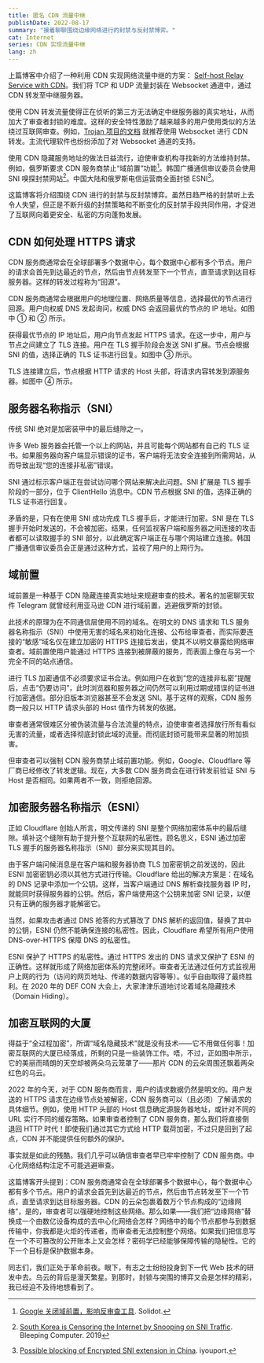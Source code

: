 ```yaml
---
title: 匿名 CDN 流量中继
publishDate: 2022-08-17
summary: "接着聊聊围绕边缘网络进行的封禁与反封禁博弈。"
cat: Internet
series: CDN 实现流量中继
lang: zh
---
```


上篇博客中介绍了一种利用 CDN 实现网络流量中继的方案： [Self-host Relay Service with CDN](https://www.whexy.com/posts/relay_cdn)。我们将 TCP 和 UDP 流量封装在 Websocket 通道中，通过 CDN 转发至中继服务器。

使用 CDN 转发流量使得正在侦听的第三方无法确定中继服务器的真实地址，从而加大了审查者封锁的难度。这样的安全特性激励了越来越多的用户使用类似的方法绕过互联网审查。例如，[Trojan 项目的文档](https://p4gefau1t.github.io/trojan-go/advance/websocket/) 就推荐使用 Websocket 进行 CDN 转发。主流代理软件也纷纷添加了对 Websocket 通道的支持。

使用 CDN 隐藏服务地址的做法日益流行，迫使审查机构寻找新的方法维持封禁。例如，俄罗斯要求 CDN 服务商禁止“域前置”功能[^1]。韩国广播通信审议委员会使用 SNI 嗅探封禁网站[^2]。中国大陆和俄罗斯电信运营商全面封锁 ESNI[^3]。

这篇博客将介绍围绕 CDN 进行的封禁与反封禁博弈。虽然日趋严格的封禁听上去令人失望，但正是不断升级的封禁策略和不断变化的反封禁手段共同作用，才促进了互联网向着更安全、私密的方向蓬勃发展。

## CDN 如何处理 HTTPS 请求

CDN 服务商通常会在全球部署多个数据中心，每个数据中心都有多个节点。用户的请求会首先到达最近的节点，然后由节点转发至下一个节点，直至请求到达目标服务器。这样的转发过程称为“回源”。

<Diagram src="images/relay_cdn/HTTPS.svg" alt="CDN 处理 HTTPS 请求" />

CDN 服务商通常会根据用户的地理位置、网络质量等信息，选择最优的节点进行回源。用户向权威 DNS 发起询问，权威 DNS 会返回最优的节点的 IP 地址。如图中 ① 和 ② 所示。

获得最优节点的 IP 地址后，用户向节点发起 HTTPS 请求。在这一步中，用户与节点之间建立了 TLS 连接。用户在 TLS 握手阶段会发送 SNI 扩展。节点会根据 SNI 的值，选择正确的 TLS 证书进行回复。如图中 ③ 所示。

TLS 连接建立后，节点根据 HTTP 请求的 Host 头部，将请求内容转发到源服务器。如图中 ④ 所示。

## 服务器名称指示（SNI）

<Quote
  cite="Cloudflare 联合创始人兼CEO"
  subcite="Matthew Prince"
  url="https://www.theregister.com/2018/07/17/encrypted_server_names/">
  传统 SNI 绝对是加密装甲中的最后缝隙之一。
</Quote>

许多 Web 服务器会托管一个以上的网站，并且可能每个网站都有自己的 TLS 证书。如果服务器向客户端显示错误的证书，客户端将无法安全连接到所需网站，从而导致出现“您的连接非私密”错误。

SNI 通过标示客户端正在尝试访问哪个网站来解决此问题。SNI 扩展是 TLS 握手阶段的一部分，位于 ClientHello 消息中。CDN 节点根据 SNI 的值，选择正确的 TLS 证书进行回复。

矛盾的是，只有在使用 SNI 成功完成 TLS 握手后，才能进行加密。SNI 是在 TLS 握手开始时发送的，不会被加密。结果，任何监视客户端和服务器之间连接的攻击者都可以读取握手的 SNI 部分，以此确定客户端正在与哪个网站建立连接。韩国广播通信审议委员会正是通过这种方式，监视了用户的上网行为。

## 域前置

域前置是一种基于 CDN 隐藏连接真实地址来规避审查的技术。著名的加密聊天软件 Telegram 就曾经利用亚马逊 CDN 进行域前置，逃避俄罗斯的封锁。

<Diagram
  src="images/relay_cdn/Domain fronting.svg"
  alt="域前置技术的原理示意"
/>

此技术的原理为在不同通信层使用不同的域名。在明文的 DNS 请求和 TLS 服务器名称指示（SNI）中使用无害的域名来初始化连接、公布给审查者，而实际要连接的“敏感”域名仅在建立加密的 HTTPS 连接后发出，使其不以明文暴露给网络审查者。域前置使用户能通过 HTTPS 连接到被屏蔽的服务，而表面上像在与另一个完全不同的站点通信。

<Dialog>
  CDN 为何不根据 TLS 中的 SNI 标志选择源服务器，而是依照 HTTP 请求头的
  Host 值进行转发呢？
</Dialog>

进行 TLS 加密通信不必须要求证书合法。例如用户在收到“您的连接非私密”提醒后，点击“仍要访问”，此时浏览器和服务器之间仍然可以利用过期或错误的证书进行加密通信。部分旧版本浏览器甚至不会发送 SNI。基于这样的观察，CDN 服务商一般只以 HTTP 请求头部的 Host 值作为转发的依据。

审查者通常很难区分被伪装流量与合法流量的特点，迫使审查者选择放行所有看似无害的流量，或者选择彻底封锁此域的流量。而彻底封锁可能带来显著的附加损害。

但审查者可以强制 CDN 服务商禁止域前置功能。例如，Google、Cloudflare 等厂商已经修改了转发逻辑。现在，大多数 CDN 服务商会在进行转发前验证 SNI 与 Host 是否相同。如果两者不一致，则拒绝回源。

## 加密服务器名称指示（ESNI）

正如 Cloudflare 创始人所言，明文传递的 SNI 是整个网络加密体系中的最后缝隙。填补这个缝隙有助于提升整个互联网的私密性。顾名思义，ESNI 通过加密 TLS 握手的服务器名称指示（SNI）部分来实现其目的。

由于客户端问候消息是在客户端和服务器协商 TLS 加密密钥之前发送的，因此 ESNI 加密密钥必须以其他方式进行传输。Cloudflare 给出的解决方案是：在域名的 DNS 记录中添加一个公钥。这样，当客户端通过 DNS 解析查找服务器 IP 时，就能同时获得服务器的公钥。然后，客户端使用这个公钥来加密 SNI 记录，以便只有正确的服务器才能解密它。

当然，如果攻击者通过 DNS 抢答的方式篡改了 DNS 解析的返回值，替换了其中的公钥，ESNI 仍然不能确保连接的私密性。因此，Cloudflare 希望所有用户使用 DNS-over-HTTPS 保障 DNS 的私密性。

ESNI 保护了 HTTPS 的私密性。通过 HTTPS 发出的 DNS 请求又保护了 ESNI 的正确性。这样就形成了网络加密体系的完整闭环。审查者无法通过任何方式监视用户上网的行为（访问的网页地址、传递的数据内容等等）。似乎自由取得了最终胜利。在 2020 年的 DEF CON 大会上，大家津津乐道地讨论着域名隐藏技术（Domain Hiding）。

<Diagram
  src="images/relay_cdn/Domain Hiding.svg"
  alt="域隐藏技术的原理示意"
/>

## 加密互联网的大厦

得益于“全过程加密”，所谓“域名隐藏技术”就是没有技术——它不用做任何事！加密互联网的大厦已经落成，所剩的只是一些装饰工作。唔，不过，正如图中所示，它的美丽而晴朗的天空却被两朵乌云笼罩了——那片 CDN 的云朵周围还飘着两朵红色的乌云。

2022 年的今天，对于 CDN 服务商而言，用户的请求数据仍然是明文的。用户发送的 HTTPS 请求在边缘节点处被解密，CDN 服务商可以（且必须）了解请求的具体细节。例如，使用 HTTP 头部的 Host 信息确定源服务器地址，或针对不同的 URL 实行不同的缓存策略。如果审查者控制了 CDN 服务商，那么我们将直接倒退回 HTTP 时代！即使我们通过其它方式给 HTTP 载荷加密，不过只是回到了起点，CDN 并不能提供任何额外的保护。

事实就是如此的残酷。我们几乎可以确信审查者早已牢牢控制了 CDN 服务商。中心化网络结构注定不可能逃避审查。

这篇博客开头提到：CDN 服务商通常会在全球部署多个数据中心，每个数据中心都有多个节点。用户的请求会首先到达最近的节点，然后由节点转发至下一个节点，直至请求到达目标服务器。CDN 的云朵包裹着数万个节点构成的“边缘网络”，是的，审查者可以强硬地控制这些网络。那么如果——我们把“边缘网络”替换成一个由数亿设备构成的去中心化网络会怎样？网络中的每个节点都参与到数据传输中，你我都是火炬的传递者，而审查者无法控制整个网络。如果我们把信息写在一个不可篡改的公开账本上又会怎样？密码学已经能够保障传输的隐秘性。它的下一个目标是保护数据本身。

同志们，我们正处于革命前夜。眼下，有志之士纷纷投身到下一代 Web 技术的研发中去。乌云的背后是漫天繁星。到那时，封锁与突围的博弈又会是怎样的精彩，我已经迫不及待地想看到了。

[^1]: [Google 关闭域前置，影响反审查工具](https://www.solidot.org/story?sid=56211). Solidot.

[^2]: [South Korea is Censoring the Internet by Snooping on SNI Traffic](https://www.bleepingcomputer.com/news/security/south-korea-is-censoring-the-internet-by-snooping-on-sni-traffic/). Bleeping Computer. 2019

[^3]: [Possible blocking of Encrypted SNI extension in China](https://web.archive.org/web/20200801221253/https://mailarchive.ietf.org/arch/msg/tls/YzT5LjLJ_6WWhdnU2wVsKNKR6_I/). iyouport.
